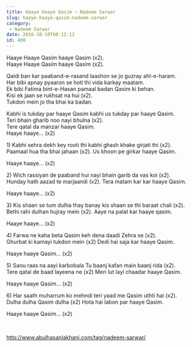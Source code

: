 ```yaml
---
title: Haaye Haaye Qasim – Nadeem Sarwar
slug: haaye-haaye-qasim-nadeem-sarwar
category:
 - Nadeem Sarwar
date: 2016-10-10T00:12:12
id: 400
---
```


<p>Haaye Haaye Qasim haaye Qasim (x2).<br />
Haaye Haaye Qasim haaye Qasim (x2).</p>
<p>Qaidi ban kar paaband-e-rasand laashon se jo guzray ahl-e-haram.<br />
Har bibi apnay pyaaron se hoti thi vida karkay maatam.<br />
Ek bibi Fatima bint-e-Hasan pamaal badan Qasim ki behan.<br />
Kisi ek jaan se rukhsat na hui (x2).<br />
Tukdon mein jo tha bhai ka badan.</p>
<p>Kabhi is tukday par haaye Qasim kabhi us tukday par haaye Qasim.<br />
Teri bhain gharib noo nayi bhulna (x2).<br />
Tere qatal da manzar haaye Qasim.<br />
Haaye haaye… (x2)</p>
<p>1) Kabhi sehra dekh key rooti thi kabhi ghash khake girjati thi (x2).<br />
Paamaal hua tha bhai jahaan (x2). Us khoon pe girkar haaye Qasim.</p>
<p>Haaye haaye… (x2)</p>
<p>2) Wich rassiyan de paaband hui nayi bhain garib da vas koi (x2).<br />
Hunday hath aazad te marjaandi (x2). Tera matam kar kar haaye Qasim.</p>
<p>Haaye haaye… (x2)</p>
<p>3) Kis shaan se tum dulha thay banay kis shaan se thi baraat chali (x2).<br />
Bethi rahi dulhan hujray mein (x2). Aaye na palat kar haaye qasim.</p>
<p>Haaye haaye… (x2)</p>
<p>4) Farwa ne kaha beta Qasim keh dena daadi Zehra se (x2).<br />
Ghurbat ki kamayi tukdon mein (x2) Dedi hai saja kar haaye Qasim.</p>
<p>Haaye haaye Qasim… (x2)</p>
<p>5) Sanu raas na aayi karbobala Tu baanj kafan main baanj rida (x2).<br />
Tere qatal de baad layeena ne (x2) Meri lut layi chaadar haaye Qasim.</p>
<p>Haaye haaye Qasim… (x2)</p>
<p>6) Har saath muharrum ko mehndi teri yaad me Qasim uthti hai (x2).<br />
Dulha dulha Qasim dulha (x2) Hota hai labon par haaye Qasim.</p>
<p>Haaye haaye Qasim… (x2)</p>
<p> </p>
<p><a href="http://www.abulhasanlakhani.com/tag/nadeem-sarwar/">http://www.abulhasanlakhani.com/tag/nadeem-sarwar/</a></p>